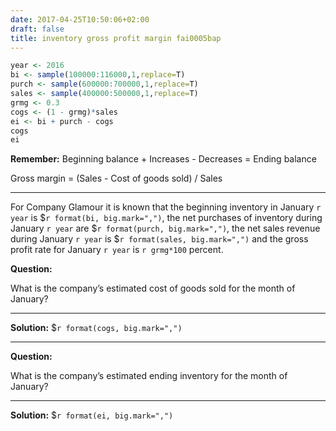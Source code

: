 ```yaml
---
date: 2017-04-25T10:50:06+02:00
draft: false
title: inventory gross profit margin fai0005bap
---
```


```r
year <- 2016
bi <- sample(100000:116000,1,replace=T)
purch <- sample(600000:700000,1,replace=T)
sales <- sample(400000:500000,1,replace=T)
grmg <- 0.3
cogs <- (1 - grmg)*sales
ei <- bi + purch - cogs
cogs
ei
```

**Remember:**
Beginning balance + Increases - Decreases = Ending balance

Gross margin = (Sales - Cost of goods sold) / Sales

***

For Company Glamour it is known that the beginning inventory in January `r year` is $`r format(bi, big.mark=",")`, the net purchases of inventory during January `r year` are $`r format(purch, big.mark=",")`, the net sales revenue during January `r year` is $`r format(sales, big.mark=",")` and the gross profit rate for January `r year` is `r grmg*100` percent. 

**Question:**

What is the company's estimated cost of goods sold for the month of January?

***

**Solution:**
$`r format(cogs, big.mark=",")`

***

**Question:**

What is the company's estimated ending inventory for the month of January?

***

**Solution:**
$`r format(ei, big.mark=",")`